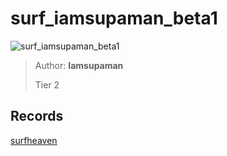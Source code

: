 
# surf_iamsupaman_beta1

![surf_iamsupaman_beta1](https://raw.githubusercontent.com/Sayt123/SurfMapPics/Maps-and-bonuses/csgo/surf_iamsupaman_beta1.jpg)

> Author: **Iamsupaman**
>
> Tier 2

## Records

[surfheaven](https://surfheaven.eu/map/surf_iamsupaman_beta1)
